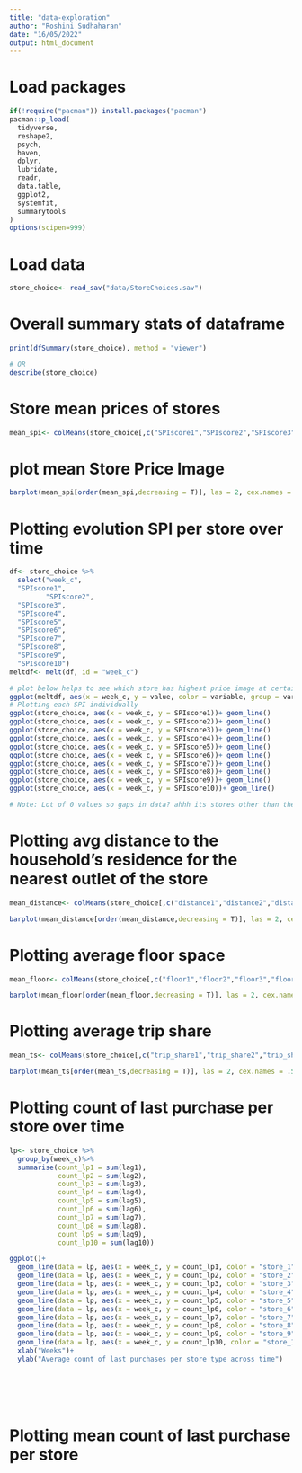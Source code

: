 ```yaml
---
title: "data-exploration"
author: "Roshini Sudhaharan"
date: "16/05/2022"
output: html_document
---
```

# Load packages 
```r
if(!require("pacman")) install.packages("pacman")
pacman::p_load(
  tidyverse,
  reshape2,
  psych,
  haven,
  dplyr,
  lubridate,
  readr,
  data.table,
  ggplot2,
  systemfit,
  summarytools
)
options(scipen=999)
```


# Load data 
```r
store_choice<- read_sav("data/StoreChoices.sav")
```
# Overall summary stats of dataframe
```r
print(dfSummary(store_choice), method = "viewer")

# OR 
describe(store_choice)
```

# Store mean prices of stores 
```r
mean_spi<- colMeans(store_choice[,c("SPIscore1","SPIscore2","SPIscore3","SPIscore4","SPIscore5","SPIscore6","SPIscore7","SPIscore8","SPIscore9","SPIscore10")])
```
# plot mean Store Price Image
```r
barplot(mean_spi[order(mean_spi,decreasing = T)], las = 2, cex.names = .5)
```
# Plotting evolution SPI per store over time 
```r

df<- store_choice %>%
  select("week_c",
  "SPIscore1",
         "SPIscore2",
  "SPIscore3",
  "SPIscore4",
  "SPIscore5",
  "SPIscore6",
  "SPIscore7",
  "SPIscore8",
  "SPIscore9",
  "SPIscore10")
meltdf<- melt(df, id = "week_c")

# plot below helps to see which store has highest price image at certain point in time and how that evolves 
ggplot(meltdf, aes(x = week_c, y = value, color = variable, group = variable))+geom_line()
# Plotting each SPI individually 
ggplot(store_choice, aes(x = week_c, y = SPIscore1))+ geom_line()
ggplot(store_choice, aes(x = week_c, y = SPIscore2))+ geom_line()
ggplot(store_choice, aes(x = week_c, y = SPIscore3))+ geom_line()
ggplot(store_choice, aes(x = week_c, y = SPIscore4))+ geom_line()
ggplot(store_choice, aes(x = week_c, y = SPIscore5))+ geom_line()
ggplot(store_choice, aes(x = week_c, y = SPIscore6))+ geom_line()
ggplot(store_choice, aes(x = week_c, y = SPIscore7))+ geom_line()
ggplot(store_choice, aes(x = week_c, y = SPIscore8))+ geom_line()
ggplot(store_choice, aes(x = week_c, y = SPIscore9))+ geom_line()
ggplot(store_choice, aes(x = week_c, y = SPIscore10))+ geom_line()

# Note: Lot of 0 values so gaps in data? ahhh its stores other than the 10 in the sample.. 
```
# Plotting avg distance to the household's residence for the nearest outlet of the store 
```r
mean_distance<- colMeans(store_choice[,c("distance1","distance2","distance3","distance4","distance5","distance6","distance7","distance8","distance9","distance10")])

barplot(mean_distance[order(mean_distance,decreasing = T)], las = 2, cex.names = .5)

```
# Plotting average floor space
```r
mean_floor<- colMeans(store_choice[,c("floor1","floor2","floor3","floor4","floor5","floor6","floor7","floor8","floor9","floor10")])

barplot(mean_floor[order(mean_floor,decreasing = T)], las = 2, cex.names = .5)
```
# Plotting average trip share 
```r
mean_ts<- colMeans(store_choice[,c("trip_share1","trip_share2","trip_share3","trip_share4","trip_share5","trip_share6","trip_share7","trip_share8","trip_share9","trip_share10")])

barplot(mean_ts[order(mean_ts,decreasing = T)], las = 2, cex.names = .5)
```
# Plotting count of last purchase per store over time 
```r
lp<- store_choice %>%
  group_by(week_c)%>%
  summarise(count_lp1 = sum(lag1),
            count_lp2 = sum(lag2),
            count_lp3 = sum(lag3),
            count_lp4 = sum(lag4),
            count_lp5 = sum(lag5),
            count_lp6 = sum(lag6),
            count_lp7 = sum(lag7),
            count_lp8 = sum(lag8),
            count_lp9 = sum(lag9),
            count_lp10 = sum(lag10))

ggplot()+
  geom_line(data = lp, aes(x = week_c, y = count_lp1, color = "store_1"))+
  geom_line(data = lp, aes(x = week_c, y = count_lp2, color = "store_2"))+
  geom_line(data = lp, aes(x = week_c, y = count_lp3, color = "store_3"))+
  geom_line(data = lp, aes(x = week_c, y = count_lp4, color = "store_4"))+
  geom_line(data = lp, aes(x = week_c, y = count_lp5, color = "store_5"))+
  geom_line(data = lp, aes(x = week_c, y = count_lp6, color = "store_6"))+
  geom_line(data = lp, aes(x = week_c, y = count_lp7, color = "store_7"))+
  geom_line(data = lp, aes(x = week_c, y = count_lp8, color = "store_8"))+
  geom_line(data = lp, aes(x = week_c, y = count_lp9, color = "store_9"))+
  geom_line(data = lp, aes(x = week_c, y = count_lp10, color = "store_10"))+
  xlab("Weeks")+
  ylab("Average count of last purchases per store type across time")



  
  


```
# Plotting mean count of last purchase per store 
